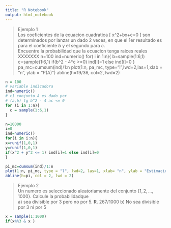 ```yaml
---
title: "R Notebook"
output: html_notebook
---
```


> Ejemplo 1  
Los coeficientes de la ecuacion cuadratica 
\[ 
x^2+bx+c=0
\]
son determinados por lanzar un dado 2 veces, en que el 1er resultado es para el coeficiente $b$ y el segundo para $c$.  
Encuentre la probabilidad que la ecuacion tenga raices reales
XXXXXXX
n=100
ind=numeric()
for( i in 1:n){
b=sample(1:6,1)
c=sample(1:6,1)
if(b^2 - 4*c >=0) ind[i]=1 else ind[i]=0 
}
pa_mc=cumsum(ind)/1:n
plot(1:n, pa_mc, type="l",lwd=2,las=1,xlab = "n", ylab = "P(A)") 
abline(h=19/36, col=2, lwd=2)

```r
n = 100
# variable indicadora
ind=numeric()
# c1 conjunto A es dado por 
# (a,b) tg b^2 - 4 ac <= 0 
for (i in 1:n){
  c = sample(1:6,1)
}
```



```r
n=10000
i=0
ind=numeric()
for(i in i:n){
x=runif(1,0,1)
y=runif(1,0,1)
if(x^2 + y^2 <= 1) ind[i]=1 else ind[i]=0
}

pi_mc=cumsum(ind)/1:n
plot(1:n, pi_mc, type = "l", lwd=2, las=1, xlab= "n", ylab = "Estimacion del pi")
abline(h=pi, col = 2, lwd = 2)
```
> Ejemplo 2  
Un numero es seleccionado aleatoriamente del conjunto $\{ 1, 2,... ,1000\}$. Calcule la probabilidadque  
 a) sea divisible por 3 pero no por 5. **R**.  267/1000
 b) No sea divisible por 3 ni por 5


```r
x = sample(1:1000)
if(x%%3 & x )
```

